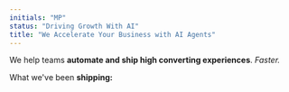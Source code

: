 ```yaml
---
initials: "MP"
status: "Driving Growth With AI"
title: "We Accelerate Your Business with AI Agents"
---
```


We help teams **automate and ship high converting experiences**. *Faster.* 

What we've been **shipping:**
